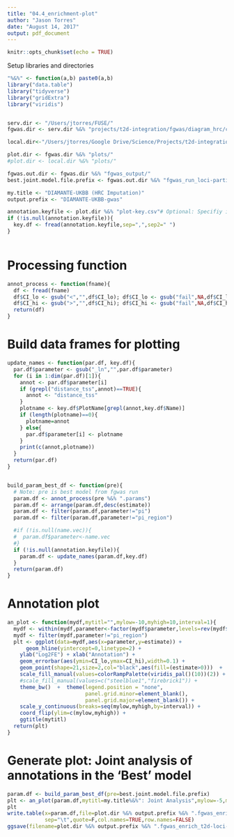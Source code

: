 ```yaml
---
title: "04.4_enrichment-plot"
author: "Jason Torres"
date: "August 14, 2017"
output: pdf_document
---
```


```r
knitr::opts_chunk$set(echo = TRUE)
```

Setup libraries and directories

```r
"%&%" <- function(a,b) paste0(a,b)
library("data.table")
library("tidyverse")
library("gridExtra")
library("viridis")


serv.dir <- "/Users/jtorres/FUSE/"
fgwas.dir <- serv.dir %&% "projects/t2d-integration/fgwas/diagram_hrc/cross_tissue/multi_tissue_joint_analysis/"

local.dir<-"/Users/jtorres/Google Drive/Science/Projects/t2d-integration/fgwas/diagram_hrc/cross_tissue/multi_tissue_joint_analysis/"

plot.dir <- fgwas.dir %&% "plots/"
#plot.dir <- local.dir %&% "plots/"

fgwas.out.dir <- fgwas.dir %&% "fgwas_output/"
best.joint.model.file.prefix <- fgwas.out.dir %&% "fgwas_run_loci-partition"

my.title <- "DIAMANTE-UKBB (HRC Imputation)"
output.prefix <- "DIAMANTE-UKBB-gwas"

annotation.keyfile <- plot.dir %&% "plot-key.csv"# Optional: Specifiy if you have a csv-delimited txt file with annotation names (as they appear in the fgwas input file) on the left column and plotting names on the right column, column names should be Name and PlotName, otherwise set to NULL
if (!is.null(annotation.keyfile)){
  key.df <- fread(annotation.keyfile,sep=",",sep2=" ")
}



```

# Processing function

```r

annot_process <- function(fname){
  df <- fread(fname)
  df$CI_lo <- gsub("<","",df$CI_lo); df$CI_lo <- gsub("fail",NA,df$CI_lo); df$CI_lo <- as.numeric(df$CI_lo)
  df$CI_hi <- gsub(">","",df$CI_hi); df$CI_hi <- gsub("fail",NA,df$CI_hi); df$CI_hi <- as.numeric(df$CI_hi)
  return(df)
}

```

# Build data frames for plotting  

```r


update_names <- function(par.df, key.df){
  par.df$parameter <- gsub("_ln","",par.df$parameter)
  for (i in 1:dim(par.df)[1]){
    annot <- par.df$parameter[i]
    if (grepl("distance_tss",annot)==TRUE){
      annot <- "distance_tss"
    }
    plotname <- key.df$PlotName[grepl(annot,key.df$Name)]
    if (length(plotname)==0){
      plotname=annot
    } else{
      par.df$parameter[i] <- plotname
    }
    print(c(annot,plotname))
  }
  return(par.df)
}


build_param_best_df <- function(pre){
  # Note: pre is best model from fgwas run 
  param.df <- annot_process(pre %&% ".params")
  param.df <- arrange(param.df,desc(estimate))
  param.df <- filter(param.df,parameter!="pi")
  param.df <- filter(param.df,parameter!="pi_region")

  #if (!is.null(name.vec)){
  #  param.df$parameter<-name.vec
  #}
  if (!is.null(annotation.keyfile)){
    param.df <- update_names(param.df,key.df)
  }
  return(param.df)
}


```


# Annotation plot

```r


an_plot <- function(mydf,mytitl="",mylow=-10,myhigh=10,interval=1){
  mydf <- within(mydf,parameter<-factor(mydf$parameter,levels=rev(mydf$parameter)))
  mydf <- filter(mydf,parameter!="pi_region")
  plt <- ggplot(data=mydf,aes(x=parameter,y=estimate)) +
      geom_hline(yintercept=0,linetype=2) +
    ylab("Log2FE") + xlab("Annotation") +
    geom_errorbar(aes(ymin=CI_lo,ymax=CI_hi),width=0.1) +
    geom_point(shape=21,size=2,col="black",aes(fill=(estimate>0)))  +
    scale_fill_manual(values=colorRampPalette(viridis_pal()(10))(2)) + 
    #scale_fill_manual(values=c("steelblue1","firebrick1")) +
    theme_bw()  +  theme(legend.position = "none",
                         panel.grid.minor=element_blank(),
                         panel.grid.major=element_blank()) +
    scale_y_continuous(breaks=seq(mylow,myhigh,by=interval)) +
    coord_flip(ylim=c(mylow,myhigh)) +
    ggtitle(mytitl)
  return(plt)
}


```

# Generate plot: Joint analysis of annotations in the 'Best' model

```r

param.df <- build_param_best_df(pre=best.joint.model.file.prefix)
plt <- an_plot(param.df,mytitl=my.title%&%": Joint Analysis",mylow=-5,myhigh=5,interval=1)
plt
write.table(x=param.df,file=plot.dir %&% output.prefix %&% ".fgwas_enrich_t2d-loci-partition.joint.txt",
            sep="\t",quote=F,col.names=TRUE,row.names=FALSE)
ggsave(filename=plot.dir %&% output.prefix %&% ".fgwas_enrich_t2d-loci-partition.joint.png",plot=plt,width=6,height=6)

```
